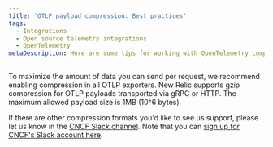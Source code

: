 ```yaml
---
title: 'OTLP payload compression: Best practices'
tags:
  - Integrations
  - Open source telemetry integrations
  - OpenTelemetry
metaDescription: Here are some tips for working with OpenTelemetry compression and New Relic.
---
```


To maximize the amount of data you can send per request, we recommend enabling compression in all OTLP exporters. New Relic supports gzip compression for OTLP payloads transported via gRPC or HTTP. The maximum allowed payload size is 1MB (10^6 bytes).

If there are other compression formats you'd like to see us support, please let us know in the [CNCF Slack channel](https://cloud-native.slack.com/archives/C024DRQ63UP). Note that you can [sign up for CNCF's Slack account here](https://slack.cncf.io/).